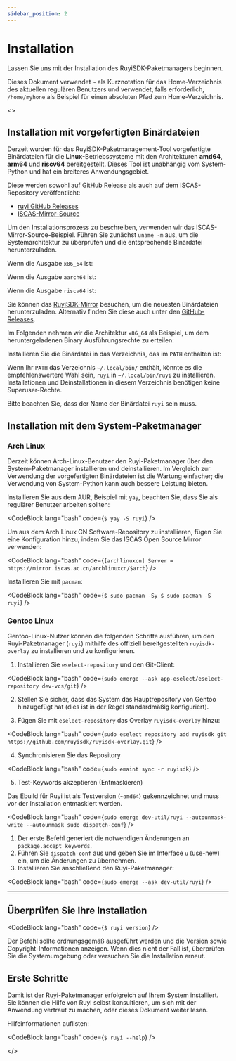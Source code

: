 ```yaml
---
sidebar_position: 2
---
```



# Installation

Lassen Sie uns mit der Installation des RuyiSDK-Paketmanagers beginnen.

Dieses Dokument verwendet ``~`` als Kurznotation für das Home-Verzeichnis des aktuellen regulären Benutzers und verwendet, falls erforderlich, ``/home/myhone`` als Beispiel für einen absoluten Pfad zum Home-Verzeichnis.

<ReleaseProvider>
  <>

## Installation mit vorgefertigten Binärdateien

Derzeit wurden für das RuyiSDK-Paketmanagement-Tool vorgefertigte Binärdateien für die **Linux**-Betriebssysteme mit den Architekturen **amd64**, **arm64** und **riscv64** bereitgestellt. Dieses Tool ist unabhängig vom System-Python und hat ein breiteres Anwendungsgebiet.

Diese werden sowohl auf GitHub Release als auch auf dem ISCAS-Repository veröffentlicht:

- [ruyi GitHub Releases](https://github.com/RuyiSDK/ruyi/releases/)
- [ISCAS-Mirror-Source](https://mirror.iscas.ac.cn/ruyisdk/ruyi/releases/)

Um den Installationsprozess zu beschreiben, verwenden wir das ISCAS-Mirror-Source-Beispiel. Führen Sie zunächst ``uname -m`` aus, um die Systemarchitektur zu überprüfen und die entsprechende Binärdatei herunterzuladen.

Wenn die Ausgabe ``x86_64`` ist:

<DownloadRuyi arch="x86_64" />

Wenn die Ausgabe ``aarch64`` ist:

<DownloadRuyi arch="aarch64" />

Wenn die Ausgabe ``riscv64`` ist:

<DownloadRuyi arch="riscv64" />

Sie können das [RuyiSDK-Mirror](https://mirror.iscas.ac.cn/ruyisdk/ruyi/releases/) besuchen, um die neuesten Binärdateien herunterzuladen. Alternativ finden Sie diese auch unter den [GitHub-Releases](https://github.com/ruyisdk/ruyi/releases).

Im Folgenden nehmen wir die Architektur ``x86_64`` als Beispiel, um dem heruntergeladenen Binary Ausführungsrechte zu erteilen:

<ChmodCommand arch="x86_64" />

Installieren Sie die Binärdatei in das Verzeichnis, das im ``PATH`` enthalten ist:

<CpCommand arch="x86_64" />

Wenn Ihr ``PATH`` das Verzeichnis ``~/.local/bin/`` enthält, könnte es die empfehlenswertere Wahl sein, ``ruyi`` in ``~/.local/bin/ruyi`` zu installieren. Installationen und Deinstallationen in diesem Verzeichnis benötigen keine Superuser-Rechte.

Bitte beachten Sie, dass der Name der Binärdatei ``ruyi`` sein muss.

## Installation mit dem System-Paketmanager

### Arch Linux

Derzeit können Arch-Linux-Benutzer den Ruyi-Paketmanager über den System-Paketmanager installieren und deinstallieren. Im Vergleich zur Verwendung der vorgefertigten Binärdateien ist die Wartung einfacher; die Verwendung von System-Python kann auch bessere Leistung bieten.

Installieren Sie aus dem AUR, Beispiel mit ``yay``, beachten Sie, dass Sie als regulärer Benutzer arbeiten sollten:

<CodeBlock lang="bash" code={`
$ yay -S ruyi
`} />

Um aus dem Arch Linux CN Software-Repository zu installieren, fügen Sie eine Konfiguration hinzu, indem Sie das ISCAS Open Source Mirror verwenden:

<CodeBlock lang="bash" code={`
[archlinuxcn]
Server = https://mirror.iscas.ac.cn/archlinuxcn/$arch
`} />

Installieren Sie mit ``pacman``:

<CodeBlock lang="bash" code={`
$ sudo pacman -Sy
$ sudo pacman -S ruyi
`} />

### Gentoo Linux

Gentoo-Linux-Nutzer können die folgenden Schritte ausführen, um den Ruyi-Paketmanager (`ruyi`) mithilfe des offiziell bereitgestellten `ruyisdk-overlay` zu installieren und zu konfigurieren.

1. Installieren Sie `eselect-repository` und den Git-Client:

<CodeBlock lang="bash" code={`
sudo emerge --ask app-eselect/eselect-repository dev-vcs/git
`} />

2. Stellen Sie sicher, dass das System das Hauptrepository von Gentoo hinzugefügt hat (dies ist in der Regel standardmäßig konfiguriert).

3. Fügen Sie mit `eselect-repository` das Overlay `ruyisdk-overlay` hinzu:

<CodeBlock lang="bash" code={`
sudo eselect repository add ruyisdk git https://github.com/ruyisdk/ruyisdk-overlay.git
`} />

4. Synchronisieren Sie das Repository

<CodeBlock lang="bash" code={`
sudo emaint sync -r ruyisdk
`} />

5. Test-Keywords akzeptieren (Entmaskieren)

Das Ebuild für Ruyi ist als Testversion (`~amd64`) gekennzeichnet und muss vor der Installation entmaskiert werden.

<CodeBlock lang="bash" code={`
sudo emerge dev-util/ruyi --autounmask-write --autounmask
sudo dispatch-conf
`} />

1. Der erste Befehl generiert die notwendigen Änderungen an `package.accept_keywords`.
2. Führen Sie `dispatch-conf` aus und geben Sie im Interface `u` (use-new) ein, um die Änderungen zu übernehmen.
3. Installieren Sie anschließend den Ruyi-Paketmanager:

<CodeBlock lang="bash" code={`
sudo emerge --ask dev-util/ruyi
`} />

---

## Überprüfen Sie Ihre Installation

<CodeBlock lang="bash" code={`
$ ruyi version
`} />

Der Befehl sollte ordnungsgemäß ausgeführt werden und die Version sowie Copyright-Informationen anzeigen. Wenn dies nicht der Fall ist, überprüfen Sie die Systemumgebung oder versuchen Sie die Installation erneut.

## Erste Schritte

Damit ist der Ruyi-Paketmanager erfolgreich auf Ihrem System installiert. Sie können die Hilfe von Ruyi selbst konsultieren, um sich mit der Anwendung vertraut zu machen, oder dieses Dokument weiter lesen.

Hilfeinformationen auflisten:

<CodeBlock lang="bash" code={`
$ ruyi --help
`} />

  </>
</ReleaseProvider>
